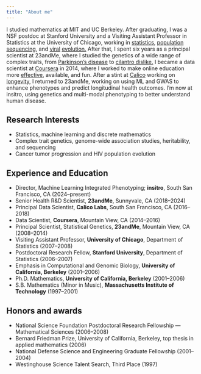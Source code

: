 ```yaml
---
title: "About me"
---
```



I studied mathematics at MIT and UC Berkeley. After graduating, I was a
NSF postdoc at Stanford University and a Visiting Assistant Professor in
Statistics at the University of Chicago, working in
<a href="http://www.sciencedirect.com/science/article/pii/S0747717105001173">statistics</a>,
<a href="http://www.ploscompbiol.org/doi/pcbi.1000074">population sequencing</a>, and
<a href="http://projecteuclid.org/euclid.bj/1194625594">viral</a>
<a href="http://www.biomedcentral.com/1471-2105/12/119">evolution.</a>
After that, I spent six years as a principal scientist at 23andMe,
where I studied the genetics of a wide range of complex traits, from
<a href="https://journals.plos.org/plosgenetics/article?id=10.1371/journal.pgen.1002141">Parkinson's disease</a> to
<a href="http://www.flavourjournal.com/content/1/1/22/abstract">cilantro dislike.</a>
I became a data scientist at <a href="http://coursera.org">Coursera</a> in 2014,
where I worked to make online education more <a href="https://hbr.org/2015/09/whos-benefiting-from-moocs-and-why">effective</a>, available, and fun.
After a stint at <a href="http://calicolabs.com"> Calico</a> working on [longevity](https://www.ncbi.nlm.nih.gov/pmc/articles/PMC6752884/),
I returned to 23andMe, working on using ML and GWAS to enhance phenotypes and predict longitudinal health outcomes.
I'm now at insitro, using genetics and multi-modal phenotyping to better understand human disease.


## Research Interests

* Statistics, machine learning and discrete mathematics
* Complex trait genetics, genome-wide association studies, heritability, and sequencing
* Cancer tumor progression and HIV population evolution


## Experience and Education

* Director, Machine Learning Integrated Phenotyping; **insitro**, South San Francisco, CA (2024--present)
* Senior Health R\&D Scientist, **23andMe**, Sunnyvale, CA (2018--2024)
* Principal Data Scientist, **Calico Labs**, South San Francisco, CA (2016--2018)
* Data Scientist, **Coursera**, Mountain View, CA (2014--2016)
* Principal Scientist, Statistical Genetics, **23andMe**, Mountain View, CA (2008--2014)
* Visiting Assistant Professor, **University of Chicago**, Department of Statistics (2007--2008)
* Postdoctoral Research Fellow, **Stanford University**, Department of Statistics (2006--2007)
* Emphasis in Computational and Genomic Biology, **University of California, Berkeley** (2001--2006)
* Ph.D. Mathematics, **University of California, Berkeley** (2001--2006)
* S.B. Mathematics (Minor in Music), **Massachusetts Institute of Technology** (1997--2001)


## Honors and awards

* National Science Foundation Postdoctoral Research Fellowship --- Mathematical Sciences (2006--2008)
* Bernard Friedman Prize, University of California, Berkeley, top thesis in applied mathematics (2006)
* National Defense Science and Engineering Graduate Fellowship (2001--2004)
* Westinghouse Science Talent Search, Third Place (1997)
